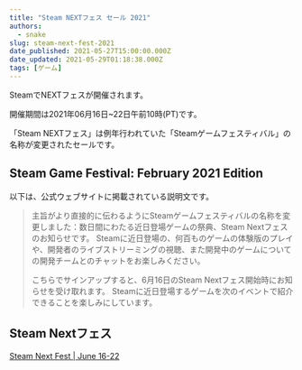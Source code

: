 ```yaml
---
title: "Steam NEXTフェス セール 2021"
authors:
  - snake
slug: steam-next-fest-2021
date_published: 2021-05-27T15:00:00.000Z
date_updated: 2021-05-29T01:18:38.000Z
tags: [ゲーム]
---
```


SteamでNEXTフェスが開催されます。

開催期間は2021年06月16日~22日午前10時(PT)です。

「Steam NEXTフェス」は例年行われていた「Steamゲームフェスティバル」の名称が変更されたセールです。

## Steam Game Festival: February 2021 Edition

以下は、公式ウェブサイトに掲載されている説明文です。

> 主旨がより直接的に伝わるようにSteamゲームフェスティバルの名称を変更しました：数日間にわたる近日登場ゲームの祭典、Steam Nextフェスのお知らせです。 Steamに近日登場の、何百ものゲームの体験版のプレイや、開発者のライブストリーミングの視聴、また開発中のゲームについての開発チームとのチャットをお楽しみください。 
> 
> こちらでサインアップすると、6月16日のSteam Nextフェス開始時にお知らせを受け取れます。 
> Steamに近日登場するゲームを次のイベントで紹介できることを楽しみにしています。

## Steam Nextフェス
[Steam Next Fest | June 16-22](https://store.steampowered.com/sale/nextfest)

